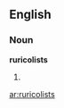 ==English==

===Noun===
'''ruricolists'''

# {{obsolete}} {{plural of|[[ruricolist]]}}

[[ar:ruricolists]]